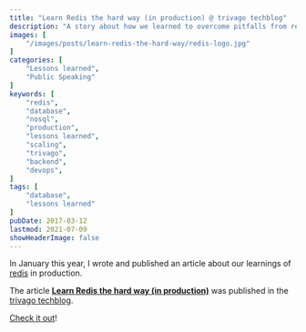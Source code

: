 ```yaml
---
title: "Learn Redis the hard way (in production) @ trivago techblog"
description: "A story about how we learned to overcome pitfalls from redis in production at trivago. Including various lessons learned."
images: [
    "/images/posts/learn-redis-the-hard-way/redis-logo.jpg"
]
categories: [
    "Lessons learned",
    "Public Speaking"
]
keywords: [
    "redis",
    "database",
    "nosql",
    "production",
    "lessons learned",
    "scaling",
    "trivago",
    "backend",
    "devops",
]
tags: [
    "database",
    "lessons learned"
]
pubDate: 2017-03-12
lastmod: 2021-07-09
showHeaderImage: false
---
```


<BlogPostImage
    path="/images/posts/learn-redis-the-hard-way/redis-logo.jpg"
    alt="Learn Redis the hard way (in production) - Redis logo"
    title="Learn Redis the hard way (in production) - Redis logo" />

In January this year, I wrote and published an article about our learnings of [redis](https://redis.io/ "Website of the in-memory data structure store redis") in production.

The article **[Learn Redis the hard way (in production)](https://tech.trivago.com/2017/01/25/learn-redis-the-hard-way-in-production/ "Learn Redis the hard way (in production) at trivago techblog")** was published in the [trivago techblog](https://tech.trivago.com/ "Techblog of trivago").

[Check it out](https://tech.trivago.com/2017/01/25/learn-redis-the-hard-way-in-production/ "Learn Redis the hard way (in production) at trivago techblog")!